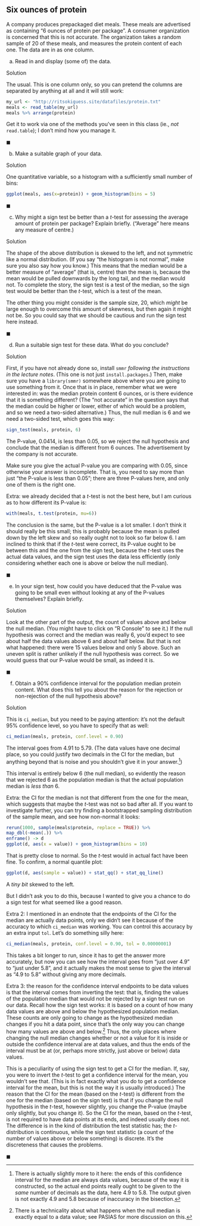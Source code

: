 ## Six ounces of protein

 A company produces prepackaged  diet meals. These meals are advertised as containing "6 ounces of protein per package". A consumer organization is concerned that this is not accurate. The organization takes a random sample of 20 of these meals, and measures the protein content of each one. The data are in \url{http://ritsokiguess.site/datafiles/protein.txt}
as one column. 



(a) Read in and display (some of) the data.

Solution


The usual. This is one column only, so you can pretend the columns are separated by anything at all and it will still work:

```r
my_url <- "http://ritsokiguess.site/datafiles/protein.txt"
meals <- read_table(my_url)
meals %>% arrange(protein)
```
Get it to work via one of the methods you've seen in this class (ie., *not* `read.table`); I don't mind how you manage it.


$\blacksquare$


(b) Make a suitable graph of your data.

Solution


One quantitative variable, so a histogram with a sufficiently small number of bins:

```r
ggplot(meals, aes(x=protein)) + geom_histogram(bins = 5)
```


$\blacksquare$


(c) Why might a sign test be better than a $t$-test for assessing the average amount of protein per package? Explain briefly. ("Average" here means any measure of centre.)

Solution


The shape of the above distribution is skewed to the left, and not symmetric like a normal distribution. (If you say "the histogram is not normal", make sure you also say how you know.) This means that the median would be a better measure of "average" (that is, centre) than the mean is, because the mean would be pulled downwards by the long tail, and the median would not. To complete the story, the sign test is a test of the median, so the sign test would be better than the $t$-test, which is a test of the mean.

The other thing you might consider is the sample size, 20, which *might* be large enough to overcome this amount of skewness, but then again it might not be. So you could say that we should be cautious and run the sign test here instead.


$\blacksquare$


(d) Run a suitable sign test for these data. What do you conclude?

Solution


First, if you have not already done so, install `smmr` *following the instructions in the lecture notes*. (This one is not just `install.packages`.) Then, make sure you have a `library(smmr)` somewhere above where you are going to use something from it. Once that is in place, remember what we were interested in: was the median protein content 6 ounces, or is there evidence that it is something different? (The "not accurate" in the question says that the median could be higher or lower, either of which would be a problem, and so we need a two-sided alternative.) Thus, the null median is 6 and we need a two-sided test, which goes this way:

```r
sign_test(meals, protein, 6)
```

The P-value, 0.0414, is less than 0.05, so we reject the null hypothesis and conclude that the median is different from 6 ounces. The advertisement by the company is not accurate. 

Make sure you give the actual P-value you are comparing with 0.05, since otherwise your answer is incomplete. That is, you need to say more than just "the P-value is less than 0.05"; there are three P-values here, and only one of them is the right one.

Extra: we already decided that a $t$-test is not the best here, but I am curious as to how different its P-value is:

```r
with(meals, t.test(protein, mu=6))
```

The conclusion is the same, but the P-value is a lot smaller. I don't think it should really be this small; this is probably because the mean is pulled down by the left skew and so really ought not to look so far below 6. I am inclined to think that if the $t$-test were correct, its P-value ought to be between this and the one from the sign test, because the $t$-test uses the actual data values, and the sign test uses the data less efficiently (only considering whether each one is above or below the null median).

$\blacksquare$


(e) In your sign test, how could you have deduced that the P-value was going to be small even without looking at any of the P-values themselves? Explain briefly.

Solution


Look at the other part of the output, the count of values above and below the null median. (You might have to click on "R Console" to see it.) If the null hypothesis was correct and the median was really 6, you'd expect to see about half the data values above 6 and about half below. But that is not what happened: there were 15 values below and only 5 above. Such an uneven split is rather unlikely if the null hypothesis was correct. So we would guess that our P-value would be small, as indeed it is.


$\blacksquare$


(f) Obtain a 90% confidence interval for the population median protein content. What does this tell you about the reason for the rejection or non-rejection of the null hypothesis above?

Solution


This is `ci_median`, but you need to be paying attention: it's not the default 95% confidence level, so you have to specify that as well:

```r
ci_median(meals, protein, conf.level = 0.90)
```
The interval goes from 4.91 to 5.79. (The data values have one decimal place, so you could justify two decimals in the CI for the median, but anything beyond that is noise and you shouldn't give it in your answer.^[There is actually slightly more to it here: the ends of this confidence interval for the median are always data values, because of the way it is constructed, so the actual end points really ought to be given to the *same* number of decimals as the data, here 4.9 to 5.8. The output given is not exactly 4.9 and 5.8 because of inaccuracy in the bisection.])

This interval is entirely below 6 (the null median), so evidently the reason that we rejected 6 as the population median is that the actual population median is *less than* 6. 

Extra: the CI for the median is not that different from the one for the mean, which suggests that maybe the $t$-test was not so bad after all. If you want to investigate further, you can try finding a bootstrapped sampling distribution of the sample mean, and see how non-normal it looks:

```r
rerun(1000, sample(meals$protein, replace = TRUE)) %>% 
map_dbl(~mean(.)) %>% 
enframe() -> d
ggplot(d, aes(x = value)) + geom_histogram(bins = 10)
```
That is pretty close to normal. So the $t$-test would in actual fact have been fine. To confirm, a normal quantile plot:

```r
ggplot(d, aes(sample = value)) + stat_qq() + stat_qq_line()
```
A *tiny bit* skewed to the left.

But I didn't ask you to do this, because I wanted to give you a chance to do a sign test for what seemed like a good reason. 

Extra 2: I mentioned in an endnote that the endpoints of the CI for the median are actually data points, only we didn't see it because of the accuracy to which `ci_median` was working. You can control this accuracy by an extra input `tol`. Let's do something silly here:

```r
ci_median(meals, protein, conf.level = 0.90, tol = 0.00000001)
```

This takes a bit longer to run, since it has to get the answer more accurately, but now you can see how the interval goes from "just over 4.9" to "just under 5.8", and it actually makes the most sense to give the interval as "4.9 to 5.8" without giving any more decimals.

Extra 3: the reason for the confidence interval endpoints to be data values is that the interval comes from inverting the test: that is, finding the values of the population median that would not be rejected by a sign test run on our data. Recall how the sign test works: it is based on a count of how many data values are above and below the hypothesized population median. These counts are only going to change as the hypothesized median changes if you hit a data point, since that's the only way you can change how many values are above and below.^[There is a technicality about what happens when the null median is exactly equal to a data value; see PASIAS for more discussion on this.] Thus, the only places where changing the null median changes whether or not a value for it is inside or outside the confidence interval are at data values, and thus the ends of the interval must be at (or, perhaps more strictly, just above or below) data values.

This is a peculiarity of using the sign test to get a CI for the median. If, say, you were to invert the $t$-test to get a confidence interval for the mean, you wouldn't see that. (This is in fact exactly what you do to get a confidence interval for the mean, but this is not the way it is usually introduced.) The reason that the CI for the mean (based on the $t$-test) is different from the one for the median (based on the sign test) is that if you change the null hypothesis in the $t$-test, however slightly, you change the P-value (maybe only slightly, but you change it). So the CI for the mean, based on the $t$-test, is not required to have data points at its ends, and indeed usually does not.  The difference is in the kind of distribution the test statistic has; the $t$-distribution is continuous, while the sign test statistic (a count of the number of values above or below something) is discrete. It's the discreteness that causes the problems.


$\blacksquare$



